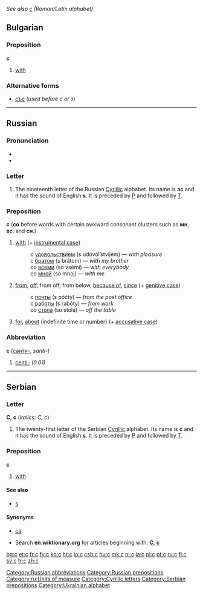 ''See also [[c]] (Roman/Latin alphabet)''
==Bulgarian==

===Preposition===
'''с'''

# [[with]]

===Alternative forms===
* [[със]] (''used before с or з'')

----

==Russian==

===Pronunciation===
* {{IPA|[s]|lang=ru}}
* {{audio|Ru-с.ogg|Audio}}

===Letter===
{{infl|ru|letter|lower case||upper case|С}}

# The nineteenth letter of the Russian [[Cyrillic]] alphabet. Its name is '''эс''' {{IPAchar|(ɛs)}} and it has the sound of English '''s'''. It is preceded by [[р|Р]] and followed by [[т|Т]].

===Preposition===
'''с''' ('''со''' before words with certain awkward consonant clusters such as '''мн''', '''вс''', and '''сн'''.)

# [[with]] (+ [[instrumental case]])
#: с [[удовольствие|удовольствием]] (s udovól’stvijem) — ''with pleasure''
#: с [[брат|братом]] (s brátom) — ''with my brother''
#: со [[весь|всеми]] (so vsémi) — ''with everybody''
#: со [[я|мной]] (so mnoj) — ''with me''
# [[from]], [[off]], from off, from below, [[because of]], [[since]] (+ [[genitive case]])
#: с [[почта|почты]] (s póčty) — ''from the post office''
#: с [[работа|работы]] (s rabóty) — ''from work''
#: со [[стол|стола]] (so stolá) — ''off the table''
# [[for]], [[about]] (indefinite time or number) (+ [[accusative case]])

===Abbreviation===
'''с''' ([[санти-]], ''santi-'')

# [[centi-]] ''(0.01)''

[[Category:Russian abbreviations]]
[[Category:Russian prepositions]]
[[Category:ru:Units of measure]]

----

==Serbian==

===Letter===
'''С''', '''с''' (''italics: С, с'')

# The twenty-first letter of the Serbian [[Cyrillic]] alphabet. Its name is '''с''' and it has the sound of English '''s'''. It is preceded by [[р|Р]] and followed by [[т|Т]].

===Preposition===
'''с'''

# [[with]]

====See also====
* [[s#Serbian|s]]

====Synonyms====
* [[са#Serbian|са]]

* Search '''en.wiktionary.org''' for articles beginning with: '''[http://en.wiktionary.org/w/index.php?title=Special%3AAllpages&from=%D0%A1&namespace=0 С]''', '''[http://en.wiktionary.org/w/index.php?title=Special%3AAllpages&from=%D1%81&namespace=0 с]'''

[[Category:Cyrillic letters]]
[[Category:Serbian prepositions]]
[[Category:Ukrainian alphabet]]

[[bg:с]]
[[et:с]]
[[fr:с]]
[[fy:с]]
[[ko:с]]
[[hr:с]]
[[io:с]]
[[csb:с]]
[[hu:с]]
[[mk:с]]
[[nl:с]]
[[ja:с]]
[[pl:с]]
[[pt:с]]
[[ru:с]]
[[fi:с]]
[[sv:с]]
[[tr:с]]
[[zh:с]]